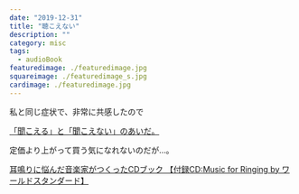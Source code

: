 ```yaml
---
date: "2019-12-31"
title: "聴こえない"
description: ""
category: misc
tags:
  - audioBook
featuredimage: ./featuredimage.jpg
squareimage: ./featuredimage_s.jpg
cardimage: ./featuredimage.jpg
---
```


私と同じ症状で、非常に共感したので

[「聞こえる」と「聞こえない」のあいだ。](https://www.mishimaga.com/books/touzisha/000302.html)

定価より上がって買う気になれないのだが…。

[耳鳴りに悩んだ音楽家がつくったCDブック 【付録CD:Music for Ringing by ワールドスタンダード】](https://www.amazon.co.jp/exec/obidos/ASIN/4866470704/)
